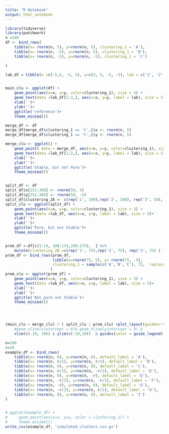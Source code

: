 ```yaml
---
title: "R Notebook"
output: html_notebook
---
```





```r
library(tidyverse)
library(patchwork)
n =100
df <- bind_rows(
    tibble(x= rnorm(n, 5), y=rnorm(n, 5), clustering_1 = 'A'),
    tibble(x= rnorm(n, -5), y=rnorm(n, 5), clustering_1 = 'B'),
    tibble(x= rnorm(n, -5), y=rnorm(n, -5), clustering_1 = 'C')

)

lab_df = tibble(x =c(-5,5, -5, 5), y=c(5, 5, -5, -5), lab = c('1', '2', '3', '4'))


main_clu <- ggplot(df) + 
    geom_point(aes(x=x, y=y, color=clustering_1), size = 3) + 
    geom_text(data =lab_df[1:3,], aes(x=x, y=y, label = lab), size = 5)+
    xlab('')+
    ylab('')+
    ggtitle('reference')+
    theme_minimal()

merge_df <- df
merge_df[merge_df$clustering_1 == 'C',]$x <- rnorm(n, 5)
merge_df[merge_df$clustering_1 == 'C',]$y <- rnorm(n, 5)

merge_clu <- ggplot() + 
    geom_point( data = merge_df, aes(x=x, y=y, color=clustering_1), size = 3) + 
    geom_text(data =lab_df[1:2,], aes(x=x, y=y, label = lab), size = 5)+
    xlab('')+
    ylab('')+
    ggtitle('Stable, but not Pure')+
    theme_minimal()


split_df <- df 
split_df$x[251:300] <- rnorm(50, 5)
split_df$y[251:300] <- rnorm(50, -5)
split_df$clustering_2A <- c(rep('1', 100),rep('2', 100), rep('3', 50), rep('4', 50) )
split_clu <- ggplot(split_df) + 
    geom_point(aes(x=x, y=y, color=clustering_1), size = 3) + 
    geom_text(data =lab_df, aes(x=x, y=y, label = lab), size = 5)+
    xlab('')+
    ylab('')+
    ggtitle('Pure, but not Stable')+
    theme_minimal()


prom_df <-df[c(1:74, 100:174,200:275),  ] %>% 
    mutate(clustering_2B =c(rep('1', 75),rep('2', 75), rep('3', 75) ) )
prom_df <- bind_rows(prom_df, 
                     tibble(x=rnorm(75, 5), y= rnorm(75, -5),
                     clustering_1 = sample(c('A','B','C'), 75,  replace = T), clustering_2B = '4' )
                    )
prom_clu <- ggplot(prom_df) + 
    geom_point(aes(x=x, y=y, color=clustering_1), size = 3) + 
    geom_text(data =lab_df, aes(x=x, y=y, label = lab), size = 5)+
    xlab('')+
    ylab('')+
    ggtitle('Not pure not Stable')+
    theme_minimal()




(main_clu + merge_clu) / ( split_clu | prom_clu) +plot_layout(guides='collect', ) & theme_bw() & 
    #geom_vline(xintercept = 0)& geom_hline(yintercept = 0) & 
    xlim(c(-10, 10)) & ylim(c(-10,10))  & guides(color = guide_legend(title = 'Original Cluster'))


```


```r
n=100
r=16
example_df <- bind_rows(
    tibble(x= rnorm(n, 0), y=rnorm(n, r), default_label = 'A'),
    tibble(x= rnorm(n, r/2), y=rnorm(n, r/2), default_label = 'B'),
    tibble(x= rnorm(n, r), y=rnorm(n, 0), default_label = 'C'),
    tibble(x= rnorm(n, r/2), y=rnorm(n, -r/2), default_label = 'D'),
    tibble(x= rnorm(n, 0), y=rnorm(n, -r), default_label = 'E'),
    tibble(x= rnorm(n, -r/2), y=rnorm(n, -r/2), default_label = 'F'),
    tibble(x= rnorm(n, -r), y=rnorm(n, 0), default_label = 'G'),
    tibble(x= rnorm(n, -r/2), y=rnorm(n, r/2), default_label = 'H'),
    tibble(x= rnorm(n, 0), y=rnorm(n, 0), default_label = 'I')
)


# ggplot(example_df) + 
#     geom_point(aes(x=x, y=y, color = clustering_1)) +
#     theme_minimal()
write_csv(example_df, 'simulated_clusters.csv.gz')
```








